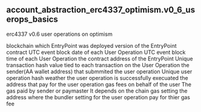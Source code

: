 ## account_abstraction_erc4337_optimism.v0_6_userops_basics 
erc4337 v0.6 user operations on optimism

<ParamField path="blockchain">
blockchain which EntryPoint was deployed
</ParamField>
<ParamField path="version">
version of the EntryPoint contract
</ParamField>
<ParamField path="block_month">
UTC event block date of each User Operation
</ParamField>
<ParamField path="block_time">
UTC event block time of each User Operation
</ParamField>
<ParamField path="entrypoint_contract">
the contract address of the EntryPoint
</ParamField>
<ParamField path="tx_hash">
Unique transaction hash value tied to each transaction on the User Operation
</ParamField>
<ParamField path="sender">
the sender(AA wallet address) that submmited the user operation
</ParamField>
<ParamField path="userop_hash">
Unique user operation hash
</ParamField>
<ParamField path="success">
weather the user operation is successfully execuated
</ParamField>
<ParamField path="paymaster">
the address that pay for the user operation gas fees on behalf of the user
</ParamField>
<ParamField path="op_fee">
The gas paid by sender or paymaster It depends on the chain gas setting
</ParamField>
<ParamField path="beneficiary">
the address where the bundler setting for the user operation pay for thier gas fee
</ParamField>
